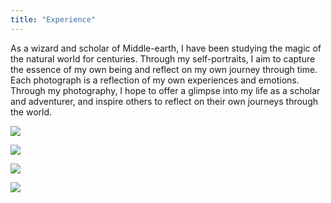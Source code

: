 ```yaml
---
title: "Experience"
---
```


As a wizard and scholar of Middle-earth, I have been studying the magic of the natural world for centuries. Through my self-portraits, I aim to capture the essence of my own being and reflect on my own journey through time. Each photograph is a reflection of my own experiences and emotions. Through my photography, I hope to offer a glimpse into my life as a scholar and adventurer, and inspire others to reflect on their own journeys through the world.

::: {layout-ncol=2}

![](gandalf_image_1.jpg)

![](gandalf_image_2.jpg)

![](gandalf_image_3.jpg)

![](gandalf_image_4.jpg)

:::


